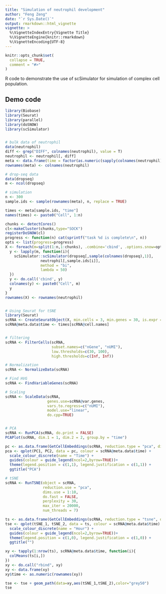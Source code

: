 ```yaml
---
title: "Simulation of neutrophil development"
author: "Feng Zeng"
date: "`r Sys.Date()`"
output: rmarkdown::html_vignette
vignette: >
  %\VignetteIndexEntry{Vignette Title}
  %\VignetteEngine{knitr::rmarkdown}
  %\VignetteEncoding{UTF-8}
---
```


```r
knitr::opts_chunk$set(
  collapse = TRUE,
  comment = "#>"
)
```

R code to demonstrate the use of scSimulator for simulation of complex cell population.

## Demo code
```r
library(Biobase)
library(Seurat)
library(parallel)
library(doSNOW)
library(scSimulator)


# bulk data of neutrophil 
data(neutrophil)
diff <- grep("DIFF", colnames(neutrophil), value = T)
neutrophil <- neutrophil[, diff]
meta <- data.frame(time = factor(as.numeric(sapply(colnames(neutrophil), ExtractField, 3, "\\."))))
rownames(meta) <- colnames(neutrophil)

# drop-seq data
data(dropseq)
m <- ncol(dropseq)

# simulation
n <- 300
sample.ids <- sample(rownames(meta), n, replace = TRUE)

times <- meta[sample.ids, "time"]
names(times) <- paste0("Cell", 1:n)

chunks <- detectCores()
cl<-makeCluster(chunks,type="SOCK")
registerDoSNOW(cl)
progress <- function(n) cat(sprintf("task %d is complete\n", n))
opts <- list(progress=progress)
X <- foreach(m=split(1:n,1:chunks), .combine='cbind', .options.snow=opts) %dopar% {
  y <- lapply(m, function(i){
    scSimulator::scSimulator(dropseq[,sample(colnames(dropseq),1)], 
                neutrophil[,sample.ids[i]],
                method = "bi",
                lambda = 50)
  })
  y <- do.call('cbind', y)
  colnames(y) <- paste0("Cell", m)
  y
}
rownames(X) <- rownames(neutrophil)


# Using Seurat for tSNE
library(Seurat)
scRNA <- CreateSeuratObject(X, min.cells = 3, min.genes = 30, is.expr = 0)
scRNA@meta.data$time <- times[scRNA@cell.names]


# filtering
scRNA <- FilterCells(scRNA,
                     subset.names=c("nGene", "nUMI"),
                     low.thresholds=c(30, 100),
                     high.thresholds=c(Inf, Inf))

# Normalization
scRNA <- NormalizeData(scRNA)

# Find HVG
scRNA <- FindVariableGenes(scRNA)

# Scaling
scRNA <- ScaleData(scRNA,
                   genes.use=scRNA@var.genes,
                   vars.to.regress=c("nUMI"),
                   model.use="linear",
                   do.cpp=TRUE)


# PCA
scRNA <- RunPCA(scRNA, do.print = FALSE)
PCAPlot(scRNA, dim.1 = 1, dim.2 = 2, group.by = "time")

pc <- as.data.frame(GetCellEmbeddings(scRNA, reduction.type = "pca", dims.use = 1:2))
pca <- qplot(PC1, PC2, data = pc, colour = scRNA@meta.data$time) + 
  scale_colour_discrete(name = "Time") +
  guides(colour = guide_legend(ncol=2,byrow=TRUE))+
  theme(legend.position = c(1,1), legend.justification = c(1,1)) + 
  ggtitle("PCA")

# tSNE
scRNA <- RunTSNE(object = scRNA, 
                 reduction.use = "pca",
                 dims.use = 1:10, 
                 do.fast = FALSE,
                 perplexity = 30,
                 max_iter = 20000,
                 num_threads = 7)

ts <- as.data.frame(GetCellEmbeddings(scRNA, reduction.type = "tsne", dims.use = 1:2))
tse <- qplot(tSNE_1, tSNE_2, data = ts, colour = scRNA@meta.data$time) + 
  scale_colour_discrete(name = "Hour") +
  guides(colour = guide_legend(ncol=2,byrow=TRUE))+
  theme(legend.position = c(1,0), legend.justification = c(1,0)) + 
  ggtitle("")

xy <- tapply(1:nrow(ts), scRNA@meta.data$time, function(i){
  colMeans(ts[i,])
}) 
xy <- do.call("rbind", xy)
xy <- data.frame(xy)
xy$time <- as.numeric(rownames(xy))

tse <- tse + geom_path(data=xy,aes(tSNE_1,tSNE_2),color="grey50")
tse

```

